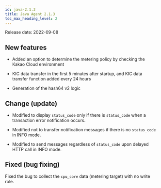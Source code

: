 ```yaml
---
id: java-2.1.3
title: Java Agent 2.1.3
toc_max_heading_level: 2
---
```



Release date: 2022-09-08

## New features

-   Added an option to determine the metering policy by checking the Kakao Cloud environment

-   KIC data transfer in the first 5 minutes after startup, and KIC data transfer function added every 24 hours

-   Generation of the hash64 v2 logic

## Change (update)

-   Modified to display `status_code` only if there is `status_code` when a transaction error notification occurs.

-   Modified not to transfer notification messages if there is no `status_code` in INFO mode.

-   Modified to send messages regardless of `status_code` upon delayed HTTP call in INFO mode.

## Fixed (bug fixing)

Fixed the bug to collect the `cpu_core` data (metering target) with no write role.
